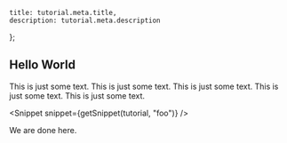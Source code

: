 



	title: tutorial.meta.title,
	description: tutorial.meta.description
};



<Hero title={tutorial.meta.title} description={tutorial.meta.description} />


<section className="container-sm">

# Hello World

This is just some text.
This is just some text.
This is just some text.
This is just some text.
This is just some text.

</section>


<Snippet snippet={getSnippet(tutorial, "foo")} />


<section className="container-sm">

We are done here.

</section>
